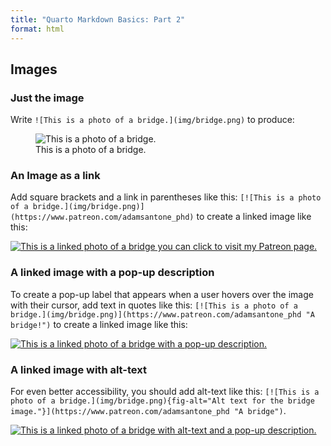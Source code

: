 ---
title: "Quarto Markdown Basics: Part 2"
format: html
---

## Images

### Just the image

Write `![This is a photo of a bridge.](img/bridge.png)` to produce:

![This is a photo of a bridge.](img/bridge.png)

### An Image as a link

Add square brackets and a link in parentheses like this: `[![This is a photo of a bridge.](img/bridge.png)](https://www.patreon.com/adamsantone_phd)` to create a linked image like this:

[![This is a linked photo of a bridge you can click to visit my Patreon page.](img/bridge.png)](https://www.patreon.com/adamsantone_phd)

### A linked image with a pop-up description

To create a pop-up label that appears when a user hovers over the image with their cursor, add text in quotes like this: `[![This is a photo of a bridge.](img/bridge.png)](https://www.patreon.com/adamsantone_phd "A bridge!")` to create a linked image like this:

[![This is a linked photo of a bridge with a pop-up description.](img/bridge.png)](https://www.patreon.com/adamsantone_phd "A bridge!")

### A linked image with alt-text

For even better accessibility, you should add alt-text like this: `[![This is a photo of a bridge.](img/bridge.png){fig-alt="Alt text for the bridge image."}](https://www.patreon.com/adamsantone_phd "A bridge")`.

[![This is a linked photo of a bridge with alt-text and a pop-up description.](img/bridge.png){fig-alt="Alt text for the bridge image."}](https://www.patreon.com/adamsantone_phd)
